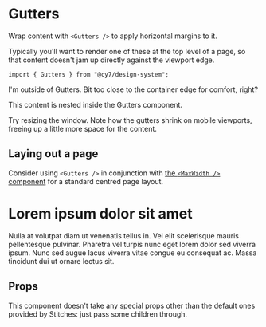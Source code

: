 
<Meta title="Design system / Layout / Gutters" component={Gutters} />

# Gutters

Wrap content with `<Gutters />` to apply horizontal margins to it.

Typically you'll want to render one of these at the top level of a page, so that content doesn't jam up directly against the viewport edge.


```tsx
import { Gutters } from "@cy7/design-system";
```

<Canvas withSource="open">
  <Story name="Default">
    <Box css={{ border: "dashed 2px $candyfloss", paddingTop: "$1" }}>
      <p style={{ color: "grey" }}>I'm outside of Gutters. Bit too close to the container edge for comfort, right?</p>
    <Gutters>
      <p>This content is nested inside the Gutters component.</p>
      <p>Try resizing the window. Note how the gutters shrink on mobile viewports, freeing up a little more space for the content.</p>
    </Gutters>
    </Box>
  </Story>
</Canvas>

## Laying out a page

Consider using `<Gutters />` in conjunction with [the `<MaxWidth />` component](/design-system-layout-maxwidth--page) for a standard centred page layout.

<Canvas withSource="open">
  <Story name="With MaxWidth">
    <Box css={{ background: "$bg", border: "dashed 2px $candyfloss", paddingY: "$1" }}>
      <Gutters>
        <Stack space="2">
          <MaxWidth>
            <Box css={{ border: "dashed 2px $candyfloss", height: "120px"}} />
          </MaxWidth>
          <MaxWidth width="bestForText">
            <h1>Lorem ipsum dolor sit amet</h1>
            <p>
              Nulla at volutpat diam ut venenatis tellus in. Vel elit scelerisque mauris pellentesque pulvinar. Pharetra vel turpis nunc eget lorem dolor sed viverra ipsum. Nunc sed augue lacus viverra vitae congue eu consequat ac. Massa tincidunt dui ut ornare lectus sit.
            </p>
          </MaxWidth>
        </Stack>
      </Gutters>
    </Box>
  </Story>
</Canvas>

## Props

This component doesn't take any special props other than the default ones provided by Stitches: just pass some children through.
